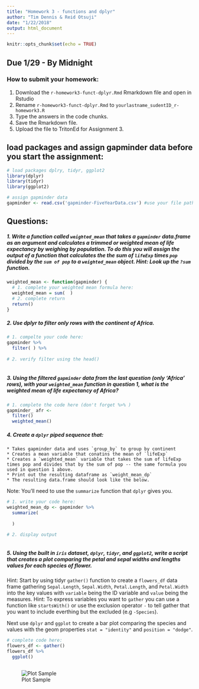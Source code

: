 ```yaml
---
title: "Homework 3 - functions and dplyr"
author: "Tim Dennis & Reid Otsuji"
date: "1/22/2018"
output: html_document
---
```


```r
knitr::opts_chunk$set(echo = TRUE)

```

## Due 1/29 - By Midnight 


### How to submit your homework:
1. Download the `r-homework3-funct-dplyr.Rmd` Rmarkdown file and open in Rstudio
2. Rename `r-homework3-funct-dplyr.Rmd` to `yourlastname_sudentID_r-homework3.R`
3. Type the answers in the code chunks. 
4. Save the Rmarkdown file.
5. Upload the file to TritonEd for Assignment 3.  

## load packages and assign gapminder data before you start the assignment:

```r
# load packages dplry, tidyr, ggplot2
library(dplyr)
library(tidyr)
library(ggplot2)
```

```r
# assign gapminder data
gapminder <- read.csv('gapminder-FiveYearData.csv') #use your file path
```

## Questions: 

##### 1. Write a function called `weighted_mean` that takes a `gapminder` data.frame as an argument and calculates a trimmed or weighted mean of life expectancy by weighing by population.  To do this you will assign the output of a function that calculates the the sum of `lifeExp` times `pop` divided by the `sum of pop` to a `weighted_mean` object.  Hint: Look up the `?sum` function. 

```r
weighted_mean <- function(gapminder) {
  # 1. complete your weighted mean formula here:
  weighted_mean = sum(  )
  # 2. complete return
  return()
}

```


##### 2. Use dplyr to filter only rows with the continent of Africa.
```r
# 1. compelte your code here:
gapminder %>% 
  filter( ) %>% 
  
# 2. verify filter using the head()
 


```


##### 3. Using the filtered `gapminder` data from the last question (only 'Africa' rows), with your `weighted_mean` function in question 1, what is the weighted mean of life expectancy of Africa? 

```r
# 1. complete the code here (don't forget %>% )
gapminder_ afr <- 
  filter() 
  weighted_mean()


```


##### 4. Create a `dplyr` piped sequence that: 
    * Takes gapminder data and uses `group_by` to group by continent
    * Creates a mean variable that conatins the mean of `lifeExp`
    * Creates a `weighted_mean` variable that takes the sum of lifeExp times pop and divides that by the sum of pop -- the same formula you used in question 1 above. 
    * Print out the resulting dataframe as `weight_mean_dp`
    * The resulting data.frame should look like the below. 

Note: You'll need to use the `summarize` function that `dplyr` gives you. 

```r
# 1. write your code here:
weighted_mean_dp <- gapminder %>%
  summarize(
    
  )

# 2. display output



```



##### 5. Using the built in `iris` dataset, `dplyr`, `tidyr`, and `ggplot2`, write a script that creates a plot comparing the petal and sepal widths and lengths values for each species of flower. 

Hint: Start by using tidyr `gather()` function to create a `flowers_df` data frame gathering `Sepal.Length`, `Sepal.Width`, `Petal.Length`, and `Petal.Width` into the key values with `variable` being the ID variable and `value` being the measures. Hint: To express variables you want to `gather` you can use a function like `startsWith()` or use the exclusion operator `-` to tell gather that you want to include everthing but the excluded (e.g `-Species`).

Next use `dplyr` and `ggplot` to create a bar plot comparing the species and values with the geom properties `stat = "identity"` and `position = "dodge"`.

```r
# complete code here:
flowers_df <- gather()
flowers_df %>% 
  ggplot() 



```


![Plot Sample](https://ucsdlib.github.io/win2018-gps-r/Homework/iris-plot-example.png)



